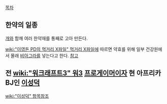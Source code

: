 [[목차]]

== 한약의 일종 ==
[[개]]와 함깨 여러 한약재를 통째로 고아 만든다.

[[wiki:"이영돈 PD의 먹거리 X파일" 먹거리 X파일]]에 따르면 약효를 위해 일부 건강원에서 몰래 [[비아그라]]를 넣는다고 한다. [http://blog.naver.com/1004animals?Redirect=Log&logNo=120187778725 참고]

== 전 [[wiki:"워크래프트3" 워3]] [[프로게이머]]이자 현 아프리카 BJ인 [[이성덕]] ==
[[wiki:"이성덕" 항목참조]]

